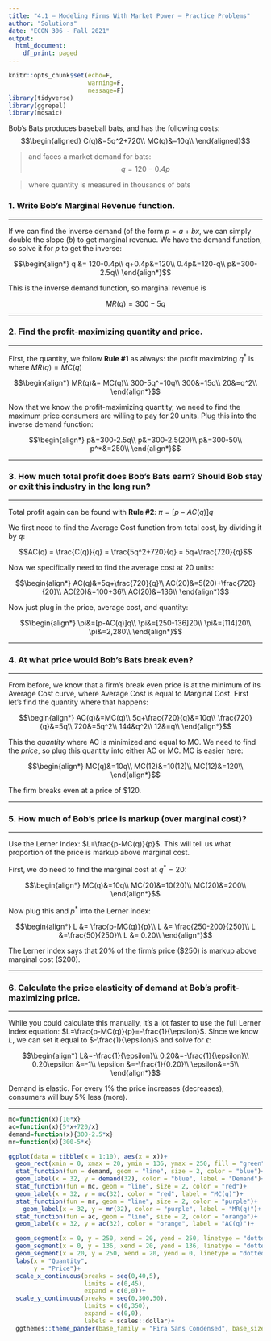 ```yaml
---
title: "4.1 — Modeling Firms With Market Power — Practice Problems"
author: "Solutions"
date: "ECON 306 - Fall 2021"
output:
  html_document:
    df_print: paged
---
```


```r
knitr::opts_chunk$set(echo=F,
                      warning=F,
                      message=F)
library(tidyverse)
library(ggrepel)
library(mosaic)
```


Bob's Bats produces baseball bats, and has the following costs:
$$\begin{aligned}
C(q)&=5q^2+720\\
MC(q)&=10q\\	
\end{aligned}$$

> and faces a market demand for bats: 
$$q = 120-0.4p$$

> where quantity is measured in thousands of bats

### 1. Write Bob's Marginal Revenue function.

---

If we can find the inverse demand (of the form $p=a+bx$, we can simply double the slope $(b)$ to get marginal revenue. We have the demand function, so solve it for $p$ to get the inverse:

$$\begin{align*}
q &= 120-0.4p\\
q+0.4p&=120\\
0.4p&=120-q\\
p&=300-2.5q\\
\end{align*}$$

This is the inverse demand function, so marginal revenue is 

$$MR(q)=300-5q$$

---

### 2. Find the profit-maximizing quantity and price.

---

First, the quantity, we follow **Rule #1** as always: the profit maximizing $q^*$ is where $MR(q)=MC(q)$

$$\begin{align*}
	MR(q)&= MC(q)\\
	300-5q^=10q\\
	300&=15q\\
	20&=q^2\\
\end{align*}$$

Now that we know the profit-maximizing quantity, we need to find the maximum price consumers are willing to pay for 20 units. Plug this into the inverse demand function:

$$\begin{align*}
p&=300-2.5q\\
p&=300-2.5(20)\\
p&=300-50\\
p^*&=250\\
\end{align*}$$

---

### 3. How much total profit does Bob's Bats earn? Should Bob stay or exit this industry in the long run?

---

Total profit again can be found with **Rule #2**: $\pi=[p-AC(q)]q$

We first need to find the Average Cost function from total cost, by dividing it by $q$:

$$AC(q) = \frac{C(q)}{q} = \frac{5q^2+720}{q} = 5q+\frac{720}{q}$$

Now we specifically need to find the average cost at 20 units:

$$\begin{align*}
AC(q)&=5q+\frac{720}{q}\\
AC(20)&=5(20)+\frac{720}{20}\\
AC(20)&=100+36\\
AC(20)&=136\\
\end{align*}$$

Now just plug in the price, average cost, and quantity:

$$\begin{align*}
\pi&=[p-AC(q)]q\\
\pi&=[250-136]20\\
\pi&=[114]20\\
\pi&=2,280\\
\end{align*}$$

---

### 4. At what price would Bob's Bats break even?

---

From before, we know that a firm's break even price is at the minimum of its Average Cost curve, where Average Cost is equal to Marginal Cost. First let's find the quantity where that happens:

$$\begin{align*}
AC(q)&=MC(q)\\
5q+\frac{720}{q}&=10q\\
\frac{720}{q}&=5q\\
720&=5q^2\\
144&q^2\\
12&=q\\
\end{align*}$$

This the *quantity* where AC is minimized and equal to MC. We need to find the *price*, so plug this quantity into either AC or MC. MC is easier here:

$$\begin{align*}
MC(q)&=10q\\
MC(12)&=10(12)\\
MC(12)&=120\\
\end{align*}$$

The firm breaks even at a price of $120.

---

### 5. How much of Bob's price is markup (over marginal cost)?

---

Use the Lerner Index: $L=\frac{p-MC(q)}{p}$. This will tell us what proportion of the price is markup above marginal cost.

First, we do need to find the marginal cost at $q^*=20$:

$$\begin{align*}
MC(q)&=10q\\
MC(20)&=10(20)\\
MC(20)&=200\\
\end{align*}$$

Now plug this and $p^*$ into the Lerner index:

$$\begin{align*}
L &= \frac{p-MC(q)}{p}\\
L &= \frac{250-200}{250}\\
L &=\frac{50}{250}\\
L &= 0.20\\
\end{align*}$$

The Lerner index says that 20% of the firm's price ($250) is markup above marginal cost ($200).

---

### 6. Calculate the price elasticity of demand at Bob's profit-maximizing price.

---

While you could calculate this manually, it's a lot faster to use the full Lerner Index equation: $L=\frac{p-MC(q)}{p}=-\frac{1}{\epsilon}$. Since we know $L$, we can set it equal to $-\frac{1}{\epsilon}$ and solve for $\epsilon$:

$$\begin{align*}
L&=-\frac{1}{\epsilon}\\
0.20&=-\frac{1}{\epsilon}\\
0.20\epsilon &=-1\\
\epsilon &=-\frac{1}{0.20}\\
\epsilon&=-5\\
\end{align*}$$

Demand is elastic. For every 1% the price increases (decreases), consumers will buy 5% less (more).

---

```r
mc=function(x){10*x}
ac=function(x){5*x+720/x}
demand=function(x){300-2.5*x}
mr=function(x){300-5*x}

ggplot(data = tibble(x = 1:10), aes(x = x))+
  geom_rect(xmin = 0, xmax = 20, ymin = 136, ymax = 250, fill = "green", alpha = 0.25)+
  stat_function(fun = demand, geom = "line", size = 2, color = "blue")+
  geom_label(x = 32, y = demand(32), color = "blue", label = "Demand")+
  stat_function(fun = mc, geom = "line", size = 2, color = "red")+
  geom_label(x = 32, y = mc(32), color = "red", label = "MC(q)")+
  stat_function(fun = mr, geom = "line", size = 2, color = "purple")+
    geom_label(x = 32, y = mr(32), color = "purple", label = "MR(q)")+
  stat_function(fun = ac, geom = "line", size = 2, color = "orange")+
  geom_label(x = 32, y = ac(32), color = "orange", label = "AC(q)")+

  geom_segment(x = 0, y = 250, xend = 20, yend = 250, linetype = "dotted", size = 1)+
  geom_segment(x = 0, y = 136, xend = 20, yend = 136, linetype = "dotted", size = 1)+
  geom_segment(x = 20, y = 250, xend = 20, yend = 0, linetype = "dotted", size = 1)+
  labs(x = "Quantity",
       y = "Price")+
  scale_x_continuous(breaks = seq(0,40,5),
                     limits = c(0,45),
                     expand = c(0,0))+
  scale_y_continuous(breaks = seq(0,300,50),
                     limits = c(0,350),
                     expand = c(0,0),
                     labels = scales::dollar)+
  ggthemes::theme_pander(base_family = "Fira Sans Condensed", base_size = 14)
```

